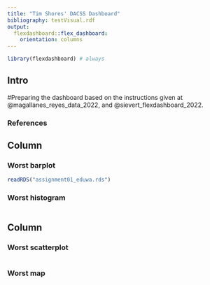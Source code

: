 ```yaml
---
title: "Tim Shores' DACSS Dashboard"
bibliography: testVisual.rdf
output: 
  flexdashboard::flex_dashboard:
    orientation: columns
---
```


```r
library(flexdashboard) # always
```

## Intro {.sidebar}

#Preparing the dashboard based on the instructions given at @magallanes_reyes_data_2022, and @sievert_flexdashboard_2022.

### References
<div id="refs"></div>

## Column {data-width="450"}

### Worst barplot <!-- a title for plot -->

```r
readRDS("assignment01_eduwa.rds")
```

### Worst histogram 

```r

```

## Column {data-width="550"}

### Worst scatterplot

```r

```

### Worst map

```r

```
